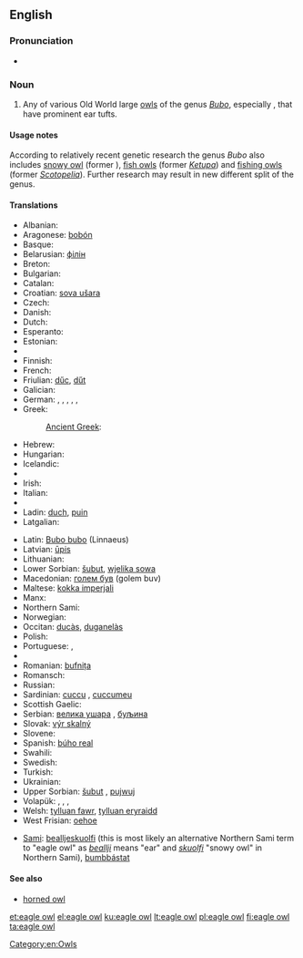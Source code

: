 {{wikipedia}}
==English==

===Pronunciation===
* {{IPA|/ˈiːɡəlˈɑʊl/}}

===Noun===
{{en-noun|head=[[eagle]] [[owl]]}}

# Any of various Old World large [[owl]]s of the genus ''[[Bubo]]'', especially {{taxlink|Bubo bubo|species}}, that have prominent ear tufts.

====Usage notes====
According to relatively recent genetic research the genus ''Bubo'' also includes [[snowy owl]] (former {{taxlink|Nyctea|genus}}), [[fish owl|fish owls]] (former ''[[Ketupa]]'') and [[fishing owl|fishing owls]] (former ''[[Scotopelia]]''). Further research may result in new different split of the genus.

====Translations====
{{trans-top|large owl of genus Bubo}}
* Albanian: {{t-|sq|bufi}}
* Aragonese: [[bobón]] {{m}}
* Basque: {{t-|eu|hontz handi}}
* Belarusian: [[філін]]
* Breton: {{t-|br|toud meur}}
* Bulgarian: {{t+|bg|бухал|m|tr=buhal}}
* Catalan: {{t-|ca|duc|m}}
* Croatian: [[sova ušara]]
* Czech: {{t+|cs|výr|m}}
* Danish: {{t-|da|stor hornugle|c}}
* Dutch: {{t-|nl|ehoe|m}}
* Esperanto: {{t-|eo|gufo}}
* Estonian: {{t+|et|kassikakk}}
* {{trreq|fo}}
* Finnish: {{t+|fi|huuhkaja}}
* French: {{t-|fr|grand duc|m}}
* Friulian: [[dűc]], [[dűt]]
* Galician: {{t-|gl|bufo real|m}}
* German: {{t+|de|Uhu|m}}, {{qualifier|male}} {{t-|de|Uhumännchen|n}}, {{qualifier|female}} {{t-|de|Uhuweibchen|n}}, {{qualifier|offspring, young}} {{t-|de|Uhuküken|n}}, {{qualifier|offspring, young}} {{t-|de|Uhubaby|n}}, {{qualifier|dialectal}} {{t-|de|Schuhu|m}}
* Greek: {{t+|el|μπούφος|m|tr=boúfos}}
*: [[Ancient Greek]]: {{tø|grc|βύας|m|tr=buas}}
* Hebrew: {{t-|he|אוח|m|tr=oakh|sc=Hebr}}
* Hungarian: {{t+|hu|uhu}}
* Icelandic: {{t+|is|úfur}}
* {{trreq|id}}
* Irish: {{t-|ga|rí-ulchabhán|m}}
* Italian: {{t-|it|gufo reale|m}}
* {{trreq|ja}}
* Ladin: [[duch]], [[puin]]
* Latgalian: {{tø|ltg|opūgs|m}}
{{trans-mid}}
* Latin: [[Bubo bubo]] (Linnaeus)
* Latvian: [[ūpis]]
* Lithuanian: {{t-|lt|didysis apuokas}}
* Lower Sorbian: [[šubut]], [[wjelika sowa]]
* Macedonian: [[голем був]] (golem buv)
* Maltese: [[kokka imperjali]]
* Manx: {{t-|gv|hullad vooar|f}}
* Northern Sami: {{tø|se|lidnu}}
* Norwegian: {{t-|no|hubro}}
* Occitan: [[ducàs]], [[duganelàs]]
* Polish: {{t+|pl|puchacz|m}}
* Portuguese: {{t-|pt|bufo-real|m}}, {{t-|pt|corujão|m}}
* {{trreq|rom}}
* Romanian: [[bufnița]] {{f}}
* Romansch: {{t-|rm|piv grond}}
* Russian: {{t+|ru|филин|m|tr=filin}}
* Sardinian: [[cuccu]] {{m}}, [[cuccumeu]] {{m}}
* Scottish Gaelic: {{t-|gd|cailleach-oidhche-mhòr|f}}
* Serbian: [[велика ушара]] {{f}}, [[буљина]] {{f}}
* Slovak: [[výr skalný]] {{m}}
* Slovene: {{t-|sl|velika uharica|f}}
* Spanish: [[búho real]] {{m}}
* Swahili: {{t-|sw|kungwi}}
* Swedish: {{t+|sv|berguv|c}}
* Turkish: {{t+|tr|puhu}}
* Ukrainian: {{t+|uk|пугач|m}}
* Upper Sorbian: [[šubut]] {{m}}, [[pujwuj]] {{m}}
* Volapük: {{qualifier|male or female}} {{t+|vo|lilalül}}, {{qualifier|male}} {{t-|vo|lilahilül}}, {{qualifier|female}} {{t-|vo|lilajilül}}, {{qualifier|male or female offspring, young}} {{t-|vo|lilalülül}}
* Welsh: [[tylluan fawr]], [[tylluan eryraidd]]
* West Frisian: [[oehoe]]
{{trans-bottom}}

{{checktrans-top}}
<!-- Please state what "kind" of Sami these words are and insert them into the above table as being that language -->
* [[Sami]]: [[bealljeskuolfi]] (this is most likely an alternative Northern Sami term to "eagle owl" as ''[[beallji]]'' means "ear" and ''[[skuolfi]]'' "snowy owl" in Northern Sami), [[bumbbástat]] 
{{trans-mid}}
{{trans-bottom}}

====See also====
* [[horned owl]]

[[Category:en:Owls]]

[[et:eagle owl]]
[[el:eagle owl]]
[[ku:eagle owl]]
[[lt:eagle owl]]
[[pl:eagle owl]]
[[fi:eagle owl]]
[[ta:eagle owl]]